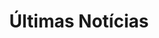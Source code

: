 ---
title: "Últimas Notícias"
description: "Últimas notícias publicadas no O Abrangente."
blocks:
  - name: "HEADER"
    title: "Últimas Notícias"
---